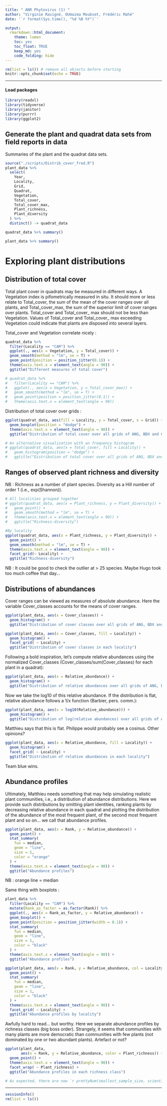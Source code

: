 ```yaml
---
title: " ANR Phytovirus (1) "
author: "Virginie Ravigné, OUmaima Moubset, Frédéric Mahé"
date: '`r format(Sys.time(), "%d %B %Y")`'

output:
  rmarkdown::html_document:
    theme: lumen
    toc: yes
    toc_float: TRUE
    keep_md: yes
    code_folding: hide
---
```


```r
rm(list = ls()) # remove all objects before starting
knitr::opts_chunk$set(echo = TRUE)
```

------------------------------------------------------------------------

#### Load packages

```r
library(readxl)
library(tidyverse)
library(janitor)
library(purrr)
library(ggplot2)
```

## Generate the plant and quadrat data sets from field reports in data
Summaries of the plant and the quadrat data sets.
```r
source("./scripts/Distrib_cover_fred.R")
plant_data %>%
  select(
    Year,
    Locality,
    Grid,
    Quadrat,
    Vegetation,
    Total_cover,
    Total_cover_max,
    Plant_richness,
    Plant_diversity
  ) %>% 
  distinct() -> quadrat_data

quadrat_data %>% summary()

plant_data %>% summary()
```


# Exploring plant distributions

## Distribution of total cover
Total plant cover in quadrats may be measured in different ways. A Vegetation index is pifometrically measured in situ. It should more or less relate to Total_cover, the sum of the mean of the cover ranges over all plants, and Total_cover_max, the sum of the superior limit of cover ranges over plants. Total_cover and Total_cover_ max should not be less than Vegetation. Values of Total_cover and Total_cover_ max exceeding Vegetation could indicate that plants are disposed into several layers.

Total_cover and Vegetation correlate nicely :

```r
quadrat_data %>%
  filter(Locality == "CAM") %>%
  ggplot(., aes(x = Vegetation, y = Total_cover)) +
  geom_smooth(method = "lm", se = T) +
  geom_point(position = position_jitter(0.1)) +
  theme(axis.text.x = element_text(angle = 90)) +
  ggtitle("Different measures of total cover")

# quadrat_data %>%
#   filter(Locality == "CAM") %>%
#   ggplot(., aes(x = Vegetation, y = Total_cover_max)) +
#   geom_smooth(method = "lm", se = T) +
#   geom_point(position = position_jitter(0.1)) +
#   theme(axis.text.x = element_text(angle = 90)) 
```

Distribution of total cover over grids :

```r
ggplot(quadrat_data, aes(fill = Locality, y = Total_cover, x = Grid)) +
  geom_boxplot(position = "dodge") +
  theme(axis.text.x = element_text(angle = 90)) +
  ggtitle("Distribution of total cover over all grids of ANG, BDX and CAM")

# An alternative visualization with an frequency histogram 
# ggplot(quadrat_data, aes(x = Total_cover, fill = Locality)) +
#   geom_histogram(position = "dodge") +
#   ggtitle("Distribution of total cover over all grids of ANG, BDX and CAM")
```


## Ranges of observed plant richness and diversity

NB : Richness as a number of plant species. Diversity as a Hill number of order 1 (i.e., exp(Shannon)).

```r
# All localities grouped together
# ggplot(quadrat_data, aes(x = Plant_richness, y = Plant_diversity)) +
#   geom_point() +
#   geom_smooth(method = "lm", se = T) +
#   theme(axis.text.x = element_text(angle = 90)) +
#   ggtitle("Richness-diversity")

#By locality
ggplot(quadrat_data, aes(x = Plant_richness, y = Plant_diversity)) +
  geom_point() +
  geom_smooth(method = "lm", se = T) +
  theme(axis.text.x = element_text(angle = 90)) +
  facet_grid(~ Locality) +
  ggtitle("Richness-diversity")
```
NB : It could be good to check the outlier at > 25 species. Maybe Hugo took too much coffee that day...

## Distributions of abundances

Cover ranges can be viewed as measures of absolute abundance. Here the variable Cover_classes accounts for the means of cover ranges.

```r
ggplot(plant_data, aes(x = Cover_classes)) +
  geom_histogram() +
  ggtitle("Distribution of cover classes over all grids of ANG, BDX and CAM")

ggplot(plant_data, aes(x = Cover_classes, fill = Locality)) +
  geom_histogram() +
  facet_grid( ~ Locality) +
  ggtitle("Distribution of cover classes in each locality")
```
Following a bold inspiration, let's compute relative abundances using the normalized Cover_classes (Cover_classes/sum(Cover_classes) for each plant in a quadrat):

```r
ggplot(plant_data, aes(x = Relative_abundance)) +
  geom_histogram() +
  ggtitle("Distribution of relative abundances over all grids of ANG, BDX and CAM")
```
Now we take the log10 of this relative abundance. If the distribution is flat, relative abundance follows a 1/x function (Barbier, pers. comm.): 
```r
ggplot(plant_data, aes(x = log10(Relative_abundance))) +
  geom_histogram() +
  ggtitle("Distribution of log(relative abundances) over all grids of ANG, BDX and CAM")
```
Matthieu says that this is flat. Philippe would probably see a cosinus. Other opinions?
```r
ggplot(plant_data, aes(x = Relative_abundance, fill = Locality)) +
  geom_histogram() +
  facet_grid( ~ Locality) +
  ggtitle("Distribution of relative abundances in each locality")
```
Team blue wins.

## Abundance profiles

Ultimately, Matthieu needs something that may help simulating realistic plant communities, i.e., a distribution of abundance distributions. Here we provide such distributions by omitting plant identities, ranking plants by decreasing relative abundance in each quadrat and plotting the distribution of the abundance of the most frequent plant, of the second most frequent plant and so on... we call that abundance profiles.
 
```r
ggplot(plant_data, aes(x = Rank, y = Relative_abundance)) +
  geom_point() +
  stat_summary(
    fun = median,
    geom = "line",
    size = 1,
    color = "orange"
  ) +
  theme(axis.text.x = element_text(angle = 90)) +
  ggtitle("Abundance profiles")
```
NB : orange line = median

Same thing with boxplots :
```r
plant_data %>%
  filter(Locality == "CAM") %>%
  mutate(Rank_as_factor = as.factor(Rank)) %>%
  ggplot(., aes(x = Rank_as_factor, y = Relative_abundance)) +
  geom_boxplot() +
  geom_point(position = position_jitter(width = 0.1)) +
  stat_summary(
    fun = median,
    geom = "line",
    size = 1,
    color = "black"
  ) +
  theme(axis.text.x = element_text(angle = 90)) +
  ggtitle("Abundance profiles")
```
```r
ggplot(plant_data, aes(x = Rank, y = Relative_abundance, col = Locality)) +
  geom_point() +
  stat_summary(
    fun = median,
    geom = "line",
    size = 1,
    color = "black"
  ) +
  theme(axis.text.x = element_text(angle = 90)) +
  facet_grid( ~ Locality) +
  ggtitle("Abundance profiles by locality")
```
Awfully hard to read... but worthy. Here we separate abundance profiles by richness classes (big boss order). Strangely, it seems that communities with many plants are more democratic than communities with few plants (not dominated by one or two abundant plants). Artefact or not? 
```r
ggplot(plant_data,
       aes(x = Rank, y = Relative_abundance, color = Plant_richness)) +
  geom_point() +
  theme(axis.text.x = element_text(angle = 90)) +
  facet_wrap( ~ Plant_richness) +
  ggtitle("Abundance profiles in each richness class")

```

```r
# As expected, there are now `r prettyNum(smallest_sample_size, scientific=FALSE, big.mark=",")` reads in all samples.
```

------------------------------------------------------------------------

```r
sessionInfo()
rm(list = ls())
```
